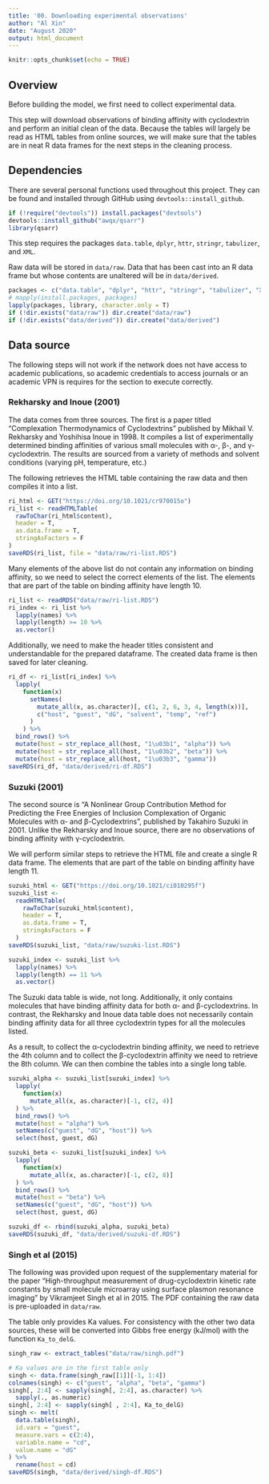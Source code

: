 ```yaml
---
title: '00. Downloading experimental observations'
author: "Al Xin"
date: "August 2020"
output: html_document
---
```


```r
knitr::opts_chunk$set(echo = TRUE)
```

## Overview

Before building the model, we first need to collect experimental data.

This step will download observations of binding affinity with cyclodextrin and perform an initial clean of the data. Because the tables will largely be read as HTML tables from online sources, we will make sure that the tables are in neat R data frames for the next steps in the cleaning process. 

## Dependencies

There are several personal functions used throughout this project. They can be found and installed through GitHub using `devtools::install_github`.

```r
if (!require("devtools")) install.packages("devtools")
devtools::install_github("awqx/qsarr")
library(qsarr)
```

This step requires the packages `data.table`, `dplyr`, `httr`, `stringr`, `tabulizer`, and `XML`.

Raw data will be stored in `data/raw`. Data that has been cast into an R data frame but whose contents are unaltered will be in `data/derived`. 

```r
packages <- c("data.table", "dplyr", "httr", "stringr", "tabulizer", "XML")
# mapply(install.packages, packages)
lapply(packages, library, character.only = T)
if (!dir.exists("data/raw")) dir.create("data/raw")
if (!dir.exists("data/derived")) dir.create("data/derived")
```

## Data source

The following steps will not work if the network does not have access to academic publications, so academic credentials to access journals or an academic VPN is requires for the section to execute correctly. 

### Rekharsky and Inoue (2001)

The data comes from three sources. The first is a paper titled "Complexation Thermodynamics of Cyclodextrins" published by Mikhail V. Rekharsky and Yoshihisa Inoue in 1998. It compiles a list of experimentally determined binding affinities of various small molecules with α-, β-, and γ-cyclodextrin. The results are sourced from a variety of methods and solvent conditions (varying pH, temperature, etc.) 

The following retrieves the HTML table containing the raw data and then compiles it into a list. 

```r
ri_html <- GET("https://doi.org/10.1021/cr970015o")
ri_list <- readHTMLTable(
  rawToChar(ri_html$content), 
  header = T,
  as.data.frame = T,
  stringAsFactors = F
)
saveRDS(ri_list, file = "data/raw/ri-list.RDS")
```

Many elements of the above list do not contain any information on binding affinity, so we need to select the correct elements of the list. The elements that are part of the table on binding affinity have length 10. 

```r
ri_list <- readRDS("data/raw/ri-list.RDS")
ri_index <- ri_list %>% 
  lapply(names) %>% 
  lapply(length) >= 10 %>% 
  as.vector()
```

Additionally, we need to make the header titles consistent and understandable for the prepared dataframe. The created data frame is then saved for later cleaning.

```r
ri_df <- ri_list[ri_index] %>%
  lapply(
    function(x) 
      setNames(
        mutate_all(x, as.character)[, c(1, 2, 6, 3, 4, length(x))], 
        c("host", "guest", "dG", "solvent", "temp", "ref")
      )
    ) %>%
  bind_rows() %>%
  mutate(host = str_replace_all(host, "1\u03b1", "alpha")) %>%
  mutate(host = str_replace_all(host, "1\u03b2", "beta")) %>%
  mutate(host = str_replace_all(host, "1\u03b3", "gamma"))
saveRDS(ri_df, "data/derived/ri-df.RDS")
```

### Suzuki (2001)

The second source is "A Nonlinear Group Contribution Method for Predicting the Free Energies of Inclusion Complexation of Organic Molecules with α- and β-Cyclodextrins", published by Takahiro Suzuki in 2001. Unlike the Rekharsky and Inoue source, there are no observations of binding affinity with γ-cyclodextrin.

We will perform similar steps to retrieve the HTML file and create a single R data frame. The elements that are part of the table on binding affinity have length 11. 

```r
suzuki_html <- GET("https://doi.org/10.1021/ci010295f")
suzuki_list <-
  readHTMLTable(
    rawToChar(suzuki_html$content),
    header = T,
    as.data.frame = T,
    stringAsFactors = F
  )
saveRDS(suzuki_list, "data/raw/suzuki-list.RDS")

suzuki_index <- suzuki_list %>% 
  lapply(names) %>% 
  lapply(length) == 11 %>% 
  as.vector()
```

The Suzuki data table is wide, not long. Additionally, it only contains molecules that have binding affinity data for both α- and β-cyclodextrins. In contrast, the Rekharsky and Inoue data table does not necessarily contain binding affinity data for all three cyclodextrin types for all the molecules listed. 

As a result, to collect the α-cyclodextrin binding affinity, we need to retrieve the 4th column and to collect the β-cyclodextrin affinity we need to retrieve the 8th column. We can then combine the tables into a single long table. 

``` r
suzuki_alpha <- suzuki_list[suzuki_index] %>%
  lapply(
    function(x)
      mutate_all(x, as.character)[-1, c(2, 4)]
  ) %>%
  bind_rows() %>%
  mutate(host = "alpha") %>%
  setNames(c("guest", "dG", "host")) %>%
  select(host, guest, dG)

suzuki_beta <- suzuki_list[suzuki_index] %>%
  lapply(
    function(x)
      mutate_all(x, as.character)[-1, c(2, 8)]
  ) %>%
  bind_rows() %>%
  mutate(host = "beta") %>%
  setNames(c("guest", "dG", "host")) %>%
  select(host, guest, dG)

suzuki_df <- rbind(suzuki_alpha, suzuki_beta)
saveRDS(suzuki_df, "data/derived/suzuki-df.RDS")
```

### Singh et al (2015)

The following was provided upon request of the supplementary material for the paper "High-throughput measurement of drug-cyclodextrin kinetic rate constants by small molecule microarray using surface plasmon resonance imaging" by Vikramjeet Singh et al in 2015. The PDF containing the raw data is pre-uploaded in `data/raw`.

The table only provides Ka values. For consistency with the other two data sources, these will be converted into Gibbs free energy (kJ/mol) with the function `Ka_to_delG`.

```r
singh_raw <- extract_tables("data/raw/singh.pdf")

# Ka values are in the first table only
singh <- data.frame(singh_raw[[1]][-1, 1:4])
colnames(singh) <- c("guest", "alpha", "beta", "gamma")
singh[, 2:4] <- sapply(singh[, 2:4], as.character) %>%
  sapply(., as.numeric)
singh[, 2:4] <- sapply(singh[ , 2:4], Ka_to_delG)
singh <- melt(
  data.table(singh),
  id.vars = "guest",
  measure.vars = c(2:4),
  variable.name = "cd",
  value.name = "dG"
) %>%
  rename(host = cd)
saveRDS(singh, "data/derived/singh-df.RDS")
```